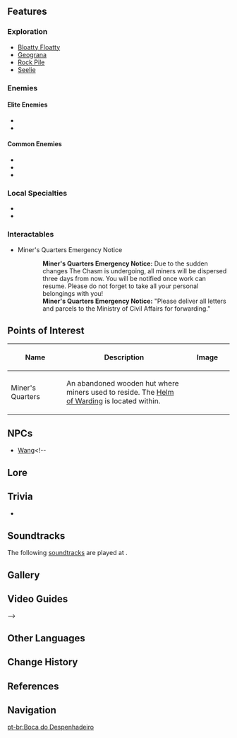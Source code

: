 {{Location Infobox
|image        = The Chasm's Maw.png
|type         = Subarea
|region       = Liyue
|area         = The Chasm
}}
{{Location Intro|description=<p></p>}}

==Features==
===Exploration===
* [[Bloatty Floatty]]
* [[Geograna]]
* [[Rock Pile]]
* [[Seelie]]

===Enemies===
====Elite Enemies====
* {{Enemy|Mirror Maiden}}
* {{Enemy|Geovishap}}

====Common Enemies====
* {{Enemy|Fatui Skirmisher - Pyroslinger Bracer}}
* {{Enemy|Fatui Skirmisher - Anemoboxer Vanguard}}
* {{Enemy|Treasure Hoarder Scout}}

===Local Specialties===
* {{Item|Qingxin}}
* {{Item|Violetgrass}}
<!--
===Hidden Exploration Objectives===
-->
===Interactables===
*Miner's Quarters Emergency Notice
{{Dialogue start}}
::'''Miner's Quarters Emergency Notice:''' Due to the sudden changes The Chasm is undergoing, all miners will be dispersed three days from now. You will be notified once work can resume. Please do not forget to take all your personal belongings with you!
::'''Miner's Quarters Emergency Notice:''' "Please deliver all letters and parcels to the Ministry of Civil Affairs for forwarding."
{{Dialogue end}}<!--
==Puzzles==
-->
==Points of Interest==
{| class="article-table" style="width: 100%;"
! style="width: 25%;" |Name
! style="width: 55%;" |Description
! style="width: 20%;" |Image
|- id="Miner's Quarters"
| Miner's Quarters
| An abandoned wooden hut where miners used to reside. The [[Helm of Warding]] is located within.
|<!--[[File:Image.png|150px]]-->
|}

==NPCs==
*[[Wang]]<!--

==Lore==

==Trivia==
*

==Soundtracks==
The following [[soundtrack]]s are played at {{subst:PAGENAME}}.
{{Soundtracks by Category|{{subst:PAGENAME}}}}

==Gallery==
<gallery hideaddbutton="true" captionalign="center">

</gallery>

==Video Guides==
{{EVT
|video1   =  youtu.be
|caption1 = 
}}-->

==Other Languages==
{{Other Languages
|en      = The Chasm's Maw
|zhs     = 巨渊之口
|zhs_rm  = Jùyuān zhī Kǒu
|zht     = 巨淵之口
|zht_rm  = Jùyuān zhī Kǒu
|zh_tl   = Mouth of the Huge Abyss
|ja      = {{Rubi|巨|きょ|淵|えん|洞|ほら|口|ぐち}}
|ja_rm   = Kyoen Horaguchi<ref>[[Map]], Label: The Chasm's Maw (Japanese)</ref>
|ja_tl   = 
|ko      = 거연 입구
|ko_rm   = Geoyeon Ipgu
|ko_tl   = The Chasm Entrance
|es      = Entrada a la Sima
|es_tl   = Entrance to the Chasm
|fr      = Mâchoire du Gouffre
|fr_tl   = The Chasm's Jaw
|ru      = Вход в Разлом
|ru_tl   = Entrance to The {{w|Fault (geology)|Fault}}
|th      = Chasm's Maw
|vi      = Cổng {{tt|Vực|域}} Sâu
|vi_tl   = Abyss Gate
|de      = Schlund des Abgrunds
|de_tl   = Maw of the Abyss
|id      = The Chasm's Maw
|pt      = Boca do Despenhadeiro
|pt_tl   = 
}}

==Change History==
{{Change History|2.6}}

==References==
{{Reflist}}

==Navigation==
{{Area Navbox|Liyue}}

[[pt-br:Boca do Despenhadeiro]]